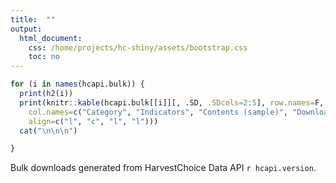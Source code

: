 ```yaml
---
title:  ""
output:
  html_document:
    css: /home/projects/hc-shiny/assets/bootstrap.css
    toc: no
---
```




```r

for (i in names(hcapi.bulk)) {
  print(h2(i))
  print(knitr::kable(hcapi.bulk[[i]][, .SD, .SDcols=2:5], row.names=F, 
    col.names=c("Category", "Indicators", "Contents (sample)", "Download"),
    align=c("l", "c", "l", "l")))
  cat("\n\n\n")

}


```

Bulk downloads generated from HarvestChoice Data API `r hcapi.version`.
